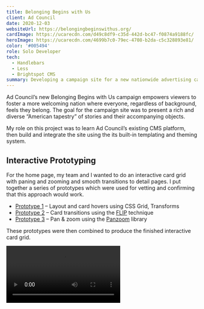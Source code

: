```yaml
---
title: Belonging Begins with Us
client: Ad Council
date: 2020-12-03
websiteUrl: https://belongingbeginswithus.org/
cardImage: https://ucarecdn.com/d49c8df9-c35d-442d-bc47-f0874a9188fc/
heroImage: https://ucarecdn.com/4699b7c0-79ec-4708-b2da-c5c328893e81/
color: '#005494'
role: Solo Developer
tech:
  - Handlebars
  - Less
  - Brightspot CMS
summary: Developing a campaign site for a new nationwide advertising campaign by the Ad Council.
---
```


Ad Council’s new Belonging Begins with Us campaign empowers viewers to foster a more welcoming nation where everyone, regardless of background, feels they belong. The goal for the campaign site was to present a rich and diverse “American tapestry” of stories and their accompanying objects.

My role on this project was to learn Ad Council’s existing CMS platform, then build and integrate the site using the its built-in templating and theming system.

## Interactive Prototyping

For the home page, my team and I wanted to do an interactive card grid with paning and zooming and smooth transitions to detail pages. I put together a series of prototypes which were used for vetting and confirming that this approach would work.

- [Prototype 1](https://codepen.io/jeremyfrank/pen/XWdMMQj) – Layout and card hovers using CSS Grid, Transforms
- [Prototype 2](https://codepen.io/jeremyfrank/pen/YzqVzJy) – Card transitions using the [FLIP](https://aerotwist.com/blog/flip-your-animations/) technique
- [Prototype 3](https://codepen.io/jeremyfrank/pen/mdPMwMo) – Pan & zoom using the [Panzoom](https://github.com/timmywil/panzoom) library

These prototypes were then combined to produce the finished interactive card grid.

<video controls autoplay loop>
  <source
    src="https://jeremyfrank-dev-assets.s3.amazonaws.com/belongings.mp4"
    type="video/mp4"
  />
</video>
